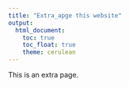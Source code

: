 ```yaml
---
title: "Extra_apge this website"
output: 
  html_document:
    toc: true
    toc_float: true
    theme: cerulean
---
```



This is an extra page. 






